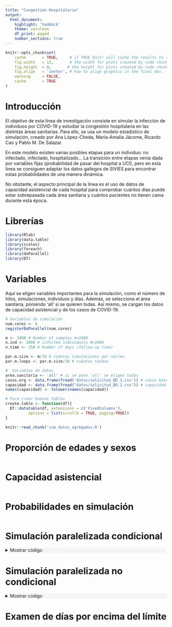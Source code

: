 ```yaml
---
title: "Congestión Hospitalaria"
output:
  html_document:
    highlight: 'haddock'
    theme: cerulean
    df_print: paged
    number_sections: true
---
```

```{=html}
<style type="text/css">
.main-container {
  max-width: 1200px;
  margin-left: auto;
  margin-right: auto;
}
</style>
```

```r
knitr::opts_chunk$set(
    cache       = TRUE,     # if TRUE knitr will cache the results to reuse in future knits
    fig.width   = 12,       # the width for plots created by code chunk
    fig.height  = 8,       # the height for plots created by code chunk
    fig.align   = 'center', # how to align graphics in the final doc. 
    warning     = FALSE,
    cache       = TRUE
)
```

# Introducción
El objetivo de esta línea de investigación consiste en simular la infección de individuos por COVID-19 y estudiar la congestión hospitalaria en las distintas áreas sanitarias. Para ello, se usa un modelo estadístico de simulación, creado por Ana López-Cheda, María-Amalia Jácome, Ricardo Cao y Pablo M. De Salazar. 

En este modelo existen varias posibles etapas para un individuo: no infectado, infectado, hospitalizado... La transición entre etapas venía dada por variables fijas (probabilidad de pasar del hospital a UCI), pero en esta línea se consiguen adaptar los datos gallegos de SIVIES para encontrar estas probabilidades de una manera dinámica.

No obstante, el aspecto principal de la línea es el uso de datos de capacidad asistencial de cada hospital para comprobar cuántos días puede estar sobrepasada cada área sanitaria y cuántos pacientes no tienen cama durante esta época. 

# Librerías
```r
library(Rlab)
library(data.table)
library(scales)
library(foreach)
library(doParallel)
library(DT)
```



# Variables
Aquí se eligen variables importantes para la simulación, como el número de hilos, simulaciones, individuos y días. Además, se selecciona el área sanitaria, poniendo 'all' si se quieren todas. Así mismo, se cargan los datos de capacidad asistencial y de los casos de COVID-19.
```r
# Variables de simulación
num.cores <- 6
registerDoParallel(num.cores) 

m <- 1000 # Number of samples m=1000
n.ind <- 1000 # infected individuals N=1000
n.time <- 250 # Number of days (follow-up time)

par.m.size <- m/10 # cuántas simulaciones por núcleo
par.m.loops <- par.m.size/10 # cuántas tandas

#  Variables de datos
area.sanitaria <- 'all' # si se pone 'all' se eligen todas
casos.org <- data.frame(fread('datos/solicitud_BD_1.csv')) # casos base
capacidad <- data.frame(fread("datos/solicitud_BD.2.csv")) # capacidad asistencial
names(capacidad) <- tolower(names(capacidad))

# Para crear buenas tablas
create.table <- function(df){
  DT::datatable(df, extensions = c('FixedColumns'),
          options = list(scrollX = TRUE, paging=TRUE))
}
```


```r
knitr::read_chunk('sim_datos_agregados.R')
```

# Proporción de edades y sexos
```r
```

# Capacidad asistencial
```r
```

# Probabilidades en simulación
```r
```

# Simulación paralelizada condicional
<details><summary style="background-color: #f4f6f6 "><a>Mostrar código</a></summary>
```r
```

```r
```
</details>

# Simulación paralelizada no condicional

<details><summary style="background-color: #f4f6f6 "><a>Mostrar código</a></summary>
```r
```

```r
```
</details>

# Examen de días por encima del límite
```r
```
